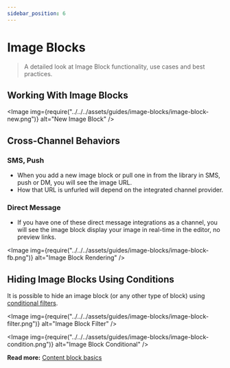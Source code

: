 ```yaml
---
sidebar_position: 6
---
```



# Image Blocks

> A detailed look at Image Block functionality, use cases and best practices.

## Working With Image Blocks

<Image
  img={require("../../../assets/guides/image-blocks/image-block-new.png")}
  alt="New Image Block"
/>

## Cross-Channel Behaviors

### SMS, Push

- When you add a new image block or pull one in from the library in SMS, push or DM, you will see the image URL. 
- How that URL is unfurled will depend on the integrated channel provider.  

### Direct Message

- If you have one of these direct message integrations as a channel, you will see the image block display your image in real-time in the editor, no preview links.

<Image
  img={require("../../../assets/guides/image-blocks/image-block-fb.png")}
  alt="Image Block Rendering"
/>

## Hiding Image Blocks Using Conditions

It is possible to hide an image block (or any other type of block) using [conditional filters](../notification-settings/send-conditions.mdx/#for-content-blocks).

<Image
  img={require("../../../assets/guides/image-blocks/image-block-filter.png")}
  alt="Image Block Filter"
/>

<Image
  img={require("../../../assets/guides/image-blocks/image-block-condition.png")}
  alt="Image Block Conditional"
/>

**Read more:** [Content block basics](content-block-basics.mdx)